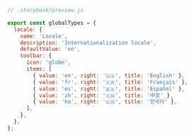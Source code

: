 ```js
// .storybook/preview.js

export const globalTypes = {
  locale: {
    name: 'Locale',
    description: 'Internationalization locale',
    defaultValue: 'en',
    toolbar: {
      icon: 'globe',
      items: [
        { value: 'en', right: '🇺🇸', title: 'English' },
        { value: 'fr', right: '🇫🇷', title: 'Français' },
        { value: 'es', right: '🇪🇸', title: 'Español' },
        { value: 'zh', right: '🇨🇳', title: '中文' },
        { value: 'ko', right: '🇰🇷', title: '한국어' },
      ],
    },
  },
};
```
